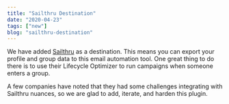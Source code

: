 ```yaml
---
title: "Sailthru Destination"
date: "2020-04-23"
tags: ["new"]
blog: "sailthru-destination"
---
```


We have added [Sailthru](https://www.sailthru.com) as a destination. This means you can export your profile and group data to this email automation tool. One great thing to do there is to use their Lifecycle Optimizer to run campaigns when someone enters a group.

A few companies have noted that they had some challenges integrating with Sailthru nuances, so we are glad to add, iterate, and harden this plugin.
